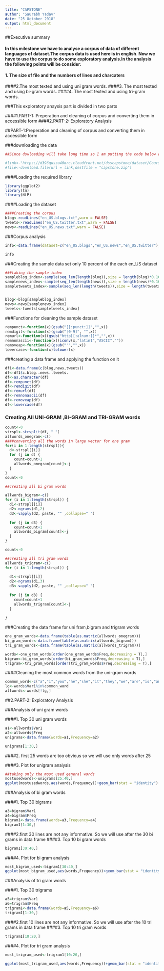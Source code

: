 ```yaml
---
title: "CAPSTONE"
author: "Saurabh Yadav"
date: "25 October 2018"
output: html_document
---
```


##Executive summary

#### In this milestone we have to analyse a corpus of data of different languages of dataset.The corpus data is used here is in english. Now we have to use the corpus to do some exploratory analysis.In the analysis the following points will be consider:

#### 1. The size of file and the numbers of lines and charcaters
####2.The most texted and using uni gram words.
####3. The most texted and using bi-gram words.
####4. The most texted and using tri-gram words.


###This exploratory anaysis part is divided in two parts

####1.PART-1: Preperation and cleaning of corpus and converting them in accessible form
####2.PART-2: Exploratory Analysis




##PART-1:Preperation and cleaning of corpus and converting them in accessible form


###downloading the data
```r
##Since dowloading will take long time so I am putting the code below as comment

#link<-"https://d396qusza40orc.cloudfront.net/dsscapstone/dataset/Coursera-SwiftKey.zip"
#file<-download.file(url = link,destfile = "capstone.zip")

```
####Loading the required library

```r
library(ggplot2)
library(tm)
library(NLP)
```

####Loading the dataset

```r
####Creating the corpus
blog<-readLines("en_US.blogs.txt",warn = FALSE)
tweets<-readLines("en_US.twitter.txt",warn = FALSE)
news<-readLines("en_US.news.txt",warn = FALSE)

```

###Corpus analysis

```r

info<-data.frame(dataset=c("en_US.blogs","en_US.news","en_US.twitter"),number_of_lines=c(length(blog),length(news),length(tweets)),number_of_characters=c(sum(nchar(blog)),sum(nchar(news)),sum(nchar(tweets))),file_size=c(200,196,159))

info
```




###Creating the sample data set only 10 percent of the each en_US dataset

```r
###taking the sample index
sampleblog_index<-sample(seq_len(length(blog)),size = length(blog)*0.10)
samplenews_index<-sample(seq_len(length(news)),size = length(news)*0.10)
sampletweets_index<-sample(seq_len(length(tweets)),size = length(tweets)*0.10)


blog<-blog[sampleblog_index]
news<-news[samplenews_index]
tweets<-tweets[sampletweets_index]

```


###Functions for cleaning the sample dataset

```r
rempunct<-function(x)(gsub("[[:punct:]]","",x))
remdigit<-function(x)(gsub("[0-9]", "",x))
remurl<-function(x)(gsub("http[[:alnum:]]*","",x))
remnonascii<-function(x)(iconv(x,"latin1","ASCII",""))
removeap<-function(x)(gsub("'","",x))
lowercase<-function(x)tolower(x)
```

###creating a data frame and applying the function on it

```r
df1<-data.frame(c(blog,news,tweets))
df<-df1$c.blog..news..tweets.
df<-as.character(df)
df<-rempunct(df)
df<-remdigit(df)
df<-remurl(df)
df<-remnonascii(df)
df<-removeap(df)
df<-lowercase(df)

```

### Creating All UNI-GRAM ,BI-GRAM and TRI-GRAM words

```r
count<-0
strspl<-strsplit(df, " ")
allwords_onegram<-c()
####converting all the words in large vector for one gram
for(i in 1:length(strspl)){
  d<-strspl[[i]]
  for (j in d) {
    count=count+1
    allwords_onegram[count]<-j
  }
}
count<-0

##creating all bi gram words

allwords_bigram<-c()
for (i in 1:length(strspl)) {
  d1<-strspl[[i]]
  d2<-ngrams(d1,2)
  d3<-vapply(d2, paste, "" ,collapse=" ")
  
  for (j in d3) {
    count=count+1
    allwords_bigram[count]<-j
  }
}

count<-0

##creating all tri gram words
allwords_trigram<-c()
for (i in 1:length(strspl)) {
  
  d1<-strspl[[i]]
  d2<-ngrams(d1,3)
  d3<-vapply(d2, paste, "" ,collapse=" ")
  
  for (j in d3) {
    count=count+1
    allwords_trigram[count]<-j
  }
  
}
```


###Creating the data frame for uni fram,bigram and trigram words

```r
one_gram_words<-data.frame(table(as.matrix(allwords_onegram)))
bi_gram_words<-data.frame(table(as.matrix(allwords_bigram)))
tri_gram_words<-data.frame(table(as.matrix(allwords_trigram)))

words<-one_gram_words[order(one_gram_words$Freq,decreasing = T),]
bigram<-bi_gram_words[order(bi_gram_words$Freq,decreasing = T),]
trigram<-tri_gram_words[order(tri_gram_words$Freq,decreasing = T),]
```


####Cleaning the most common words from the uni-gram words
```r
common_word<-c("a","i","you","he","she","it","they","we","are","is","am","has","had","was","were","been","will","to","the","in","or","and","at","might","could","for","of","on","my","that","this","so","as","not","all","its","im","from","out","if","have","me","an","can","could","","his","her","them","there","us","him","would")
lg<-words$Var1%in%common_word
allwords<-words[!lg,]

```

##2.PART-2: Exploratory Analysis

###Analysis of uni gram words

####1. Top 30 uni gram words 

```r
a1<-allwords$Var1
a2<-allwords$Freq
unigrams<-data.frame(words=a1,Frequency=a2)

unigrams[1:30,]

```

####2. first 25 words are too obvious so we will use only words after 25

####3. Plot for unigram analysis
```r
##taking only the most used general words
mostusedwords<-unigrams[25:40,]
ggplot(mostusedwords,aes(words,Frequency))+geom_bar(stat = "identity")
```


###Analysis of bi gram words

####1. Top 30 bigrams

```r
a3=bigram$Var1
a4=bigram$Freq
bigram1<-data.frame(words=a3,Frequency=a4)
bigram1[1:30,]

```
####2.first 30 lines are not any informative. So we will use after the 30 bi grams in data frame
####3. Top 10 bi gram words 
```r

bigram1[30:40,]
```


####4. Plot for bi gram analysis

```r
most_bigram_used<-bigram1[30:40,]
ggplot(most_bigram_used,aes(words,Frequency))+geom_bar(stat = "identity")

```




###Analysis of tri gram words

####1. Top 30 trigrams

```r
a5=trigram$Var1
a6=trigram$Freq
trigram1<-data.frame(words=a5,Frequency=a6)
trigram1[1:30,]

```
####2.first 10 lines are not any informative. So we will use after the 10 tri grams in data frame
####3. Top 10 tri gram words 
```r

trigram1[10:20,]
```


####4. Plot for tri gram analysis

```r

most_trigram_used<-trigram1[10:20,]
```


```r
ggplot(most_trigram_used,aes(words,Frequency))+geom_bar(stat = "identity")

```







